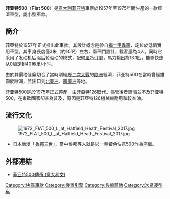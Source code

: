 {{for|2007年的菲亚特500|菲亚特500 (2007)}}
{{NoteTA
|G1=Unit
|1=zh-cn:菲亚特; zh-hk:快意; zh-tw:飛雅特;
|2=zh-cn:大众老甲壳虫; zh-tw:福斯金龜車; zh-hk:福士甲蟲車; zh-my: 福士伟根甲虫车;
}}
{{Infobox Automobile
| image        = [[File:Fiat_500_(1971)_-_9939155336.jpg|290px]]
| name         = 菲亚特 500
| manufacturer = [[菲亚特|菲亚特]]
| production   = 1957年-1975年
| predecessor  = {{tsl|en|Fiat 500 "Topolino"}}（1936年至1955年）
| successor    =  {{tsl|en|Fiat 126|菲亚特126}}<br/>{{tsl|en|Fiat 500 (2007)}}
| class        = 次紧凑型车
| platform     = 
| body_style   = 
| engine       = 
| assembly = {{ITA}}[[都靈|都靈]]<br>{{ITA}}[[泰爾米尼伊梅雷塞|泰爾米尼伊梅雷塞]]
| transmission = 
| wheelbase    = 
| length       = 2.97m
| width        = 1.32m
| height       = 1.32m
| weight       = 499kg
| fuel_economy = 
| fuel_capacity= 
| related      = 
| similar      = [[菲亚特600|菲亚特600]]
| designer     = 
}}
'''菲亚特500'''（'''Fiat 500'''）是[[意大利|意大利]][[菲亚特汽车|菲亚特]]車廠於1957年至1975年間生產的一款經濟車型，屬小型車款。

==簡介==
菲亞特於1957年正式推出此車款。其設計概念是參自[[福士甲蟲車|福士甲蟲車]]，定位於低價實用車型。其車身長度僅3米（約10呎）左右，兩車門設計，載客量為4人。同時它采用了发动机后驱后轮驱动的模式，配備[[風冷引擎|風冷引擎]]，馬力輸出為13.1匹，能够快速从0加速到40英里/小时。

由於其價格低廉切合了當時剛經歷[[二次大戰|二次大戰]]的[[歐洲|歐洲]]經濟，菲亚特500在當時曾經雄霸於歐洲，並出口到[[北美洲|北美洲]]、[[南美洲|南美洲]]等地。

菲亚特500是於1975年正式停產，由[[菲亞特126|菲亞特126]]取代。儘管後者銷情並不及菲亚特500，在東歐國家卻甚為普及，原因是菲亞特126機械較耐用和較省油。

==流行文化==
[[File:1972_FIAT_500_L_at_Hatfield_Heath_Festival_2017.jpg|thumb]]
*日本動漫「[[魯邦三世|魯邦三世]]」，當中魯邦等人就是以一輛黃色快意500作為座車。

==外部連結==
*[https://web.archive.org/web/20111020044738/http://www.fiat500legend.it/nuova-500-sport-modelli-100.html 菲亚特500傳奇 (意大利文)]

{{Commonscat| Fiat 500|Fiat 500}}

[[Category:快意車款|Category:快意車款]]
[[Category:後置引擎|Category:後置引擎]]
[[Category:後輪驅動|Category:後輪驅動]]
[[Category:次紧凑型车|Category:次紧凑型车]]
